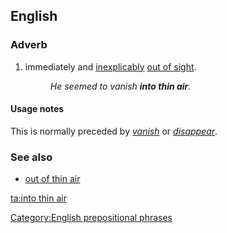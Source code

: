 ==English==

===Adverb===
{{en-adv|head=[[into]] [[thin]] [[air]]|-}}

# {{lb|en|idiomatic}} immediately and [[inexplicably]] [[out of sight]].
#: ''He seemed to vanish '''into thin air'''.''

====Usage notes====
This is normally preceded by ''[[vanish]]'' or ''[[disappear]]''.

===See also===
* [[out of thin air]]

[[Category:English prepositional phrases]]

[[ta:into thin air]]